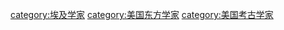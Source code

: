 [[category:埃及学家|category:埃及学家]]
[[category:美国东方学家|category:美国东方学家]]
[[category:美国考古学家|category:美国考古学家]]